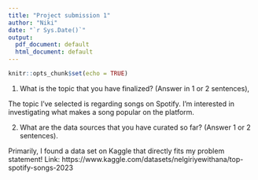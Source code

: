 ```yaml
---
title: "Project submission 1"
author: "Niki"
date: "`r Sys.Date()`"
output:
  pdf_document: default
  html_document: default
---
```


```r
knitr::opts_chunk$set(echo = TRUE)
```

(1) What is the topic that you have finalized? (Answer in 1 or 2 sentences),

The topic I've selected is regarding songs on Spotify. I'm interested in investigating what makes a song popular on the platform.

(2) What are the data sources that you have curated so far? (Answer 1 or 2 sentences).

Primarily, I found a data set on Kaggle that directly fits my problem statement!
Link: https://www.kaggle.com/datasets/nelgiriyewithana/top-spotify-songs-2023